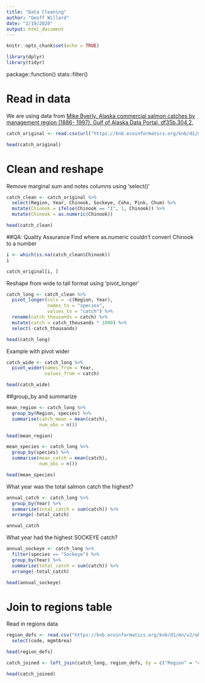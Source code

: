 ```yaml
---
title: "Data Cleaning"
author: "Geoff Willard"
date: "2/19/2020"
output: html_document
---
```


```r
knitr::opts_chunk$set(echo = TRUE)
```

```r
library(dplyr)
library(tidyr)
```

package::function()
stats::filter()

# Read in data
We are using data from 
[Mike Byerly. Alaska commercial salmon catches by management region (1886- 1997). Gulf of Alaska Data Portal. df35b.304.2.](https://knb.ecoinformatics.org/view/df35b.304.2)

```r
catch_original <- read.csv(url("https://knb.ecoinformatics.org/knb/d1/mn/v2/object/df35b.302.1", method = "libcurl"), stringsAsFactors = F)

head(catch_original)
```


# Clean and reshape
Remove marginal sum and notes columns using 'select()'

```r
catch_clean <- catch_original %>% 
  select(Region, Year, Chinook, Sockeye, Coho, Pink, Chum) %>% 
  mutate(Chinook = ifelse(Chinook == "I", 1, Chinook)) %>% 
  mutate(Chinook = as.numeric(Chinook))

head(catch_clean)
```

##QA: Quality Assurance
Find where as.numeric couldn't convert Chinook to a number

```r
i <- which(is.na(catch_clean$Chinook))
i
```

```r
catch_original[i, ]
```

Reshape from wide to tall format using 'pivot_longer'

```r
catch_long <- catch_clean %>% 
  pivot_longer(cols = -c(Region, Year),
               names_to = "species",
               values_to = "catch") %>% 
  rename(catch_thousands = catch) %>% 
  mutate(catch = catch_thousands * 1000) %>% 
  select(-catch_thousands)

head(catch_long)
```

Example with pivot wider

```r
catch_wide <- catch_long %>% 
  pivot_wider(names_from = Year, 
              values_from = catch)

head(catch_wide)
```


##group_by and summarize

```r
mean_region <- catch_long %>% 
  group_by(Region, species) %>% 
  summarise(catch_mean = mean(catch),
            num_obs = n())

head(mean_region)
```

```r
mean_species <- catch_long %>% 
  group_by(species) %>% 
  summarise(mean_catch = mean(catch),
            num_obs = n())

head(mean_species)
```

What year was the total salmon catch the highest?
```r
annual_catch <- catch_long %>% 
  group_by(Year) %>% 
  summarize(total_catch = sum(catch)) %>% 
  arrange(-total_catch)

annual_catch
```


What year had the highest SOCKEYE catch?
```r
annual_sockeye <- catch_long %>% 
  filter(species == "Sockeye") %>% 
  group_by(Year) %>% 
  summarize(total_catch = sum(catch)) %>% 
  arrange(-total_catch)

head(annual_sockeye)
```


# Join to regions table

Read in regions data
```r
region_defs <- read.csv("https://knb.ecoinformatics.org/knb/d1/mn/v2/object/df35b.303.1", stringsAsFactors = FALSE) %>% 
  select(code, mgmtArea)

head(region_defs)
```

```r
catch_joined <- left_join(catch_long, region_defs, by = c("Region" = "code"))

head(catch_joined)
```


